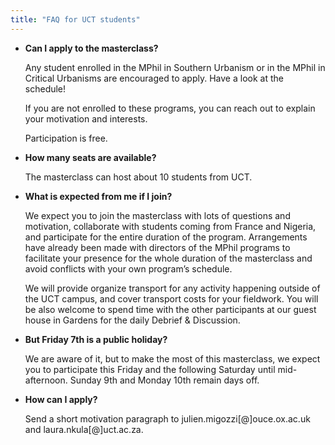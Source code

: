---
title: "FAQ for UCT students"
---

-   **Can I apply to the masterclass?**

    Any student enrolled in the MPhil in Southern Urbanism or in the MPhil in Critical Urbanisms are encouraged to apply. Have a look at the schedule!

    If you are not enrolled to these programs, you can reach out to explain your motivation and interests.

    Participation is free.

-   **How many seats are available?**

    The masterclass can host about 10 students from UCT.

-   **What is expected from me if I join?**

    We expect you to join the masterclass with lots of questions and motivation, collaborate with students coming from France and Nigeria, and participate for the entire duration of the program. Arrangements have already been made with directors of the MPhil programs to facilitate your presence for the whole duration of the masterclass and avoid conflicts with your own program's schedule.

    We will provide organize transport for any activity happening outside of the UCT campus, and cover transport costs for your fieldwork. You will be also welcome to spend time with the other participants at our guest house in Gardens for the daily Debrief & Discussion.

-   **But Friday 7th is a public holiday?**

    We are aware of it, but to make the most of this masterclass, we expect you to participate this Friday and the following Saturday until mid-afternoon. Sunday 9th and Monday 10th remain days off.

-   **How can I apply?**

    Send a short motivation paragraph to julien.migozzi\[\@\]ouce.ox.ac.uk and laura.nkula\[\@\]uct.ac.za.



